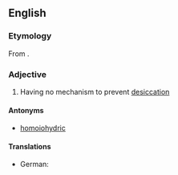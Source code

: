==English==

===Etymology===
From {{confix|poikilo|hydric|lang=en}}.

===Adjective===
{{en-adj}}

# {{context|biology|of a plant|lang=en}} Having no mechanism to prevent [[desiccation]]

====Antonyms====
* [[homoiohydric]]

====Translations====
{{trans-top|ecology: plants that cannot prevent desiccation}}
* German: {{t+|de|poikilohydrisch}}
{{trans-mid}}
{{trans-bottom}}